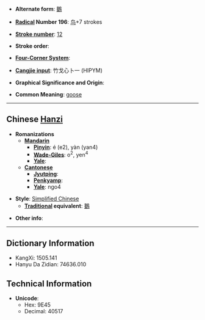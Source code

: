 * '''Alternate form''': [[鵝]]

* '''[[Wiktionary:Chinese radical index| Radical]] Number 196''': [[Wiktionary:Chinese radical index 鸟|鸟]]+7 strokes

* '''[[Wiktionary:Chinese total strokes index|Stroke number]]''': [[Wiktionary:Chinese total strokes index 12|12]]

* '''Stroke order''': 

* '''[[Wiktionary:Chinese four corner index|Four-Corner System]]''': 

* '''[[Wiktionary:Chinese Cangjie index|Cangjie input]]''': 竹戈心卜一 (HIPYM)

* '''Graphical Significance and Origin''': 

* '''Common Meaning''': [[goose]]

----

== Chinese [[Hanzi]] ==

* '''Romanizations'''
** '''[[Mandarin]]'''
*** '''[[Pinyin]]''': é (e2), yàn (yan4)
*** '''[[Wade-Giles]]''': o<sup>2</sup>, yen<sup>4</sup>
*** '''[[Yale]]''': 
** '''[[Cantonese]]'''
*** '''[[Jyutping]]''':
*** '''[[Penkyamp]]''': 
*** '''[[Yale]]''': ngo4

* '''Style''': [[Simplified Chinese]] 
** '''[[Traditional Chinese|Traditional]] equivalent''': [[鵝]]

* '''Other info''': 

----

== Dictionary Information ==

* KangXi: 1505.141
* Hanyu Da Zidian: 74636.010

== Technical Information ==

* '''Unicode''':
** Hex: 9E45
** Decimal: 40517